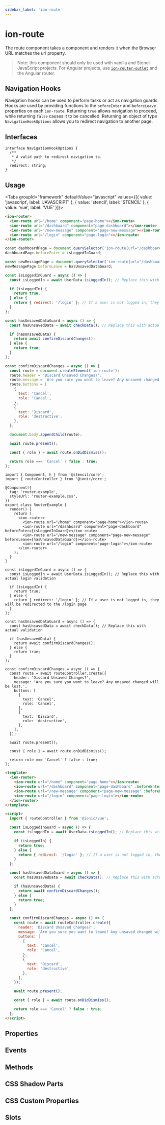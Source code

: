 ```yaml
---
sidebar_label: 'ion-route'
---
```




# ion-route

The route component takes a component and renders it when the Browser URL matches the url property.

> Note: this component should only be used with vanilla and Stencil JavaScript projects. For Angular projects, use [`ion-router-outlet`](router-outlet.mdx) and the Angular router.

## Navigation Hooks

Navigation hooks can be used to perform tasks or act as navigation guards. Hooks are used by providing functions to the `beforeEnter` and `beforeLeave` properties on each `ion-route`. Returning `true` allows navigation to proceed, while returning `false` causes it to be cancelled. Returning an object of type `NavigationHookOptions` allows you to redirect navigation to another page.

## Interfaces

```tsx
interface NavigationHookOptions {
  /**
   * A valid path to redirect navigation to.
   */
  redirect: string;
}
```

## Usage

<Tabs groupId="framework" defaultValue="javascript" values={[{ value: 'javascript', label: 'JAVASCRIPT' }, { value: 'stencil', label: 'STENCIL' }, { value: 'vue', label: 'VUE' }]}>

<TabItem value="javascript">

```html
<ion-router>
  <ion-route url="/home" component="page-home"></ion-route>
  <ion-route url="/dashboard" component="page-dashboard"></ion-route>
  <ion-route url="/new-message" component="page-new-message"></ion-route>
  <ion-route url="/login" component="page-login"></ion-route>
</ion-router>
```

```javascript
const dashboardPage = document.querySelector('ion-route[url="/dashboard"]');
dashboardPage.beforeEnter = isLoggedInGuard;

const newMessagePage = document.querySelector('ion-route[url="/dashboard"]');
newMessagePage.beforeLeave = hasUnsavedDataGuard;

const isLoggedInGuard = async () => {
  const isLoggedIn = await UserData.isLoggedIn(); // Replace this with actual login validation

  if (isLoggedIn) {
    return true;
  } else {
    return { redirect: '/login' }; // If a user is not logged in, they will be redirected to the /login page
  }
};

const hasUnsavedDataGuard = async () => {
  const hasUnsavedData = await checkData(); // Replace this with actual validation

  if (hasUnsavedData) {
    return await confirmDiscardChanges();
  } else {
    return true;
  }
};

const confirmDiscardChanges = async () => {
  const route = document.createElement('ion-route');
  route.header = 'Discard Unsaved Changes?';
  route.message = 'Are you sure you want to leave? Any unsaved changed will be lost.';
  route.buttons = [
    {
      text: 'Cancel',
      role: 'Cancel',
    },
    {
      text: 'Discard',
      role: 'destructive',
    },
  ];

  document.body.appendChild(route);

  await route.present();

  const { role } = await route.onDidDismiss();

  return role === 'Cancel' ? false : true;
};
```

</TabItem>

<TabItem value="stencil">

```tsx
import { Component, h } from '@stencil/core';
import { routeController } from '@ionic/core';

@Component({
  tag: 'router-example',
  styleUrl: 'router-example.css',
})
export class RouterExample {
  render() {
    return (
      <ion-router>
        <ion-route url="/home" component="page-home"></ion-route>
        <ion-route url="/dashboard" component="page-dashboard" beforeEnter={isLoggedInGuard}></ion-route>
        <ion-route url="/new-message" component="page-new-message" beforeLeave={hasUnsavedDataGuard}></ion-route>
        <ion-route url="/login" component="page-login"></ion-route>
      </ion-router>
    );
  }
}

const isLoggedInGuard = async () => {
  const isLoggedIn = await UserData.isLoggedIn(); // Replace this with actual login validation

  if (isLoggedIn) {
    return true;
  } else {
    return { redirect: '/login' }; // If a user is not logged in, they will be redirected to the /login page
  }
};

const hasUnsavedDataGuard = async () => {
  const hasUnsavedData = await checkData(); // Replace this with actual validation

  if (hasUnsavedData) {
    return await confirmDiscardChanges();
  } else {
    return true;
  }
};

const confirmDiscardChanges = async () => {
  const route = await routeController.create({
    header: 'Discard Unsaved Changes?',
    message: 'Are you sure you want to leave? Any unsaved changed will be lost.',
    buttons: [
      {
        text: 'Cancel',
        role: 'Cancel',
      },
      {
        text: 'Discard',
        role: 'destructive',
      },
    ],
  });

  await route.present();

  const { role } = await route.onDidDismiss();

  return role === 'Cancel' ? false : true;
};
```

</TabItem>

<TabItem value="vue">

```html
<template>
  <ion-router>
    <ion-route url="/home" component="page-home"></ion-route>
    <ion-route url="/dashboard" component="page-dashboard" :beforeEnter="isLoggedInGuard"></ion-route>
    <ion-route url="/new-message" component="page-new-message" :beforeLeave="hasUnsavedDataGuard"></ion-route>
    <ion-route url="/login" component="page-login"></ion-route>
  </ion-router>
</template>

<script>
  import { routeController } from '@ionic/vue';

  const isLoggedInGuard = async () => {
    const isLoggedIn = await UserData.isLoggedIn(); // Replace this with actual login validation

    if (isLoggedIn) {
      return true;
    } else {
      return { redirect: '/login' }; // If a user is not logged in, they will be redirected to the /login page
    }
  };

  const hasUnsavedDataGuard = async () => {
    const hasUnsavedData = await checkData(); // Replace this with actual validation

    if (hasUnsavedData) {
      return await confirmDiscardChanges();
    } else {
      return true;
    }
  };

  const confirmDiscardChanges = async () => {
    const route = await routeController.create({
      header: 'Discard Unsaved Changes?',
      message: 'Are you sure you want to leave? Any unsaved changed will be lost.',
      buttons: [
        {
          text: 'Cancel',
          role: 'Cancel',
        },
        {
          text: 'Discard',
          role: 'destructive',
        },
      ],
    });

    await route.present();

    const { role } = await route.onDidDismiss();

    return role === 'Cancel' ? false : true;
  };
</script>
```

</TabItem>

</Tabs>

## Properties

<Props />

## Events

<Events />

## Methods

<Methods />

## CSS Shadow Parts

<Parts />

## CSS Custom Properties

<CustomProps />

## Slots

<Slots />
